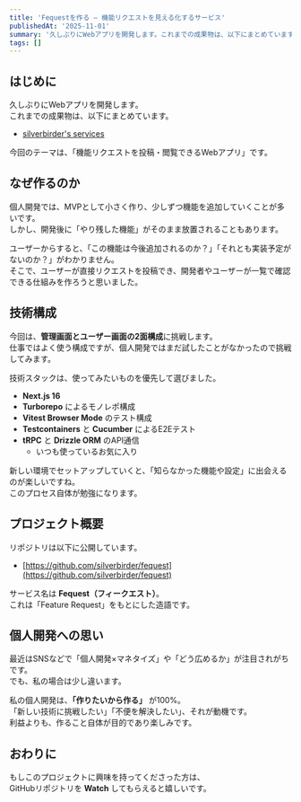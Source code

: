 ```yaml
---
title: 'Fequestを作る — 機能リクエストを見える化するサービス'
publishedAt: '2025-11-01'
summary: '久しぶりにWebアプリを開発します。これまでの成果物は、以下にまとめています。'
tags: []
---
```


## はじめに

久しぶりにWebアプリを開発します。  
これまでの成果物は、以下にまとめています。

- [silverbirder's services](https://sites.google.com/view/silverbirders-services)

今回のテーマは、「機能リクエストを投稿・閲覧できるWebアプリ」です。

## なぜ作るのか

個人開発では、MVPとして小さく作り、少しずつ機能を追加していくことが多いです。  
しかし、開発後に「やり残した機能」がそのまま放置されることもあります。

ユーザーからすると、「この機能は今後追加されるのか？」「それとも実装予定がないのか？」がわかりません。  
そこで、ユーザーが直接リクエストを投稿でき、開発者やユーザーが一覧で確認できる仕組みを作ろうと思いました。

## 技術構成

今回は、**管理画面とユーザー画面の2面構成**に挑戦します。  
仕事ではよく使う構成ですが、個人開発ではまだ試したことがなかったので挑戦してみます。

技術スタックは、使ってみたいものを優先して選びました。

- **Next.js 16**
- **Turborepo** によるモノレポ構成
- **Vitest Browser Mode** のテスト構成
- **Testcontainers** と **Cucumber** によるE2Eテスト
- **tRPC** と **Drizzle ORM** のAPI通信
  - いつも使っているお気に入り

新しい環境でセットアップしていくと、「知らなかった機能や設定」に出会えるのが楽しいですね。  
このプロセス自体が勉強になります。

## プロジェクト概要

リポジトリは以下に公開しています。

- [https://github.com/silverbirder/fequest](https://github.com/silverbirder/fequest)

サービス名は **Fequest（フィークエスト）**。  
これは「Feature Request」をもとにした造語です。

## 個人開発への思い

最近はSNSなどで「個人開発×マネタイズ」や「どう広めるか」が注目されがちです。  
でも、私の場合は少し違います。

私の個人開発は、**「作りたいから作る」** が100%。  
「新しい技術に挑戦したい」「不便を解決したい」、それが動機です。  
利益よりも、作ること自体が目的であり楽しみです。

## おわりに

もしこのプロジェクトに興味を持ってくださった方は、  
GitHubリポジトリを **Watch** してもらえると嬉しいです。
